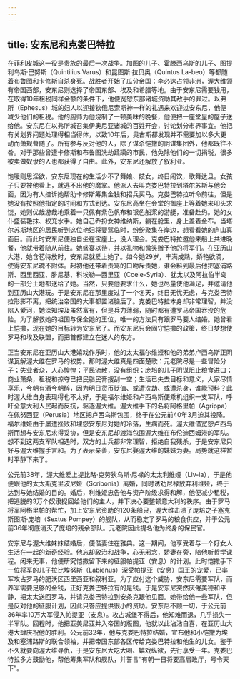 ```yaml
---
---
---
```

title: 安东尼和克娄巴特拉
---




在菲利皮城这一役是贵族的最后一次战争。加图的儿子、霍滕西乌斯的儿子、图提利乌斯·巴努斯（Quintilius Varus）和昆图斯·拉贝奥（Quintus La-beo）等都随着布鲁图和卡修斯自杀身死。战胜者开始了瓜分帝国：李必达占领非洲，渥大维领有帝国西部，安东尼则选择了帝国东部、埃及和希腊等地。由于安东尼需要钱用，在取得10年租税同样金额的条件下，他便宽恕东部诸城资助其敌手的罪过。以弗所（Ephesus）城的妇人以迎接狄俄尼索斯神一样的礼遇来欢迎过安东尼，他便减少他们的租税。他的厨师为他烧制了一顿美味的晚餐，他便把一座堂皇的屋子送给他。安东尼在以弗所城召集伊奥尼亚诸城的百姓开会，讨论划分市界事宜。他把有关划界问题处理得相当得体，以致10年后，奥古斯都发现并不需要加以多大更动而萧规曹随了。所有参与反对他的人，除了谋杀恺撒的阴谋集团外，他都既往不咎。对于那些曾遭卡修斯和布鲁图洗劫蹂躏的市民，他免除他们的一切捐税，很多被卖做奴隶的人也都获得了自由。此外，安东尼还解放了叙利亚。

饱暖则思淫欲，安东尼现在的生活少不了舞娘、妓女，终日闹饮，歌舞达旦。女孩子只要被他看上，就逃不出他的魔掌。他派人去叫克娄巴特拉到塔尔苏斯与他会面，因为有人控诉她帮助卡修斯筹集金钱和招兵买马。克娄巴特拉听命前往，但是她没有按照他指定的时间和方式到达。安东尼高坐在会堂的御座上等着她来叩头求饶，她则优哉游哉地乘着一只佩有紫色帆布和银色船桨的游艇，准备赴约。她的女仆盛装艳抹、权充水手。她自己乔扮女神维纳斯，躺在舱里，身上盖着金布。当塔尔苏斯地区的居民听到这位艳妇将要驾临时，纷纷聚集在岸边，想看看她的庐山真面目。而此时安东尼便独自坐在宝座上，没人理会。克娄巴特拉邀他来船上共进晚餐，他就带着随从前往。她盛宴以待，并以礼物和微笑赠予他的将军们。在亚历山大港，她含苞待放时，安东尼就爱上她了。如今她29岁，丰满成熟，娇艳欲滴，使得安东尼魂不附体。起初他还带着责骂的口吻斥责她，谁会料到最后他把塞浦路斯、西里西亚、腓尼基、科埃勒—西里亚（Coele-Syria）、犹太以及阿拉伯半岛的一部分土地都送给了她。当然，只要他要求什么，她也尽量使他满足，并邀请他到亚历山大港玩。于是安东尼在那里度过了一个冬天，终日无忧无虑，与克娄巴特拉形影不离，把统治帝国的大事都置诸脑后了。克娄巴特拉本身却非常理智，并没陷入爱河，她深知埃及虽然富有，但是兵力薄弱，随时都有遭罗马帝国吞没的危险。为了解救她的祖国与保全她的王位，唯一的方法只有跟罗马要人结婚。她曾看上恺撒，现在她的目标转为安东尼了。而安东尼只会固守恺撒的政策，终日梦想使罗马和埃及联盟，而把首都建立在迷人的东方。

正当安东尼在亚历山大港嬉戏作乐时，他的太太福尔维娅和他的弟弟卢西乌斯正阴谋瓦解渥大维在罗马的权势。那时渥大维真是四面楚歌：元老院尽是一些冒险分子；失业者众，人心惶惶；平民流散，没有组织；庞培的儿子阴谋阻止粮食进口；商业萧条，租税和掠夺已把民脂民膏搜刮一空；生活已失去目标和意义，大家尽情享乐，今朝有酒今朝醉，因为明日货币贬值、或遭洗劫、或遭杀身，谁能预料？此时渥大维自身表现得也不太好，于是福尔维娅和卢西乌斯便乘机组织一支军队，呼吁全意大利人民起而反抗，驱逐渥大维。渥大维手下的名将阿格里帕（Agrippa）在佩努西亚（Perusia）地区把卢西乌斯包围，终于在公元前40年3月迫其投降。福尔维娅由于屡遭挫败和埋怨安东尼对她的冷落，生病而死。渥大维借宽恕卢西乌斯而想与安东尼求得妥协，但是安东尼却渡海包围渥大维在布伦迪西姆港的军队。想不到这两支军队相遇时，双方的士兵都非常理智，拒绝自我残杀，于是安东尼只好与渥大维握手言和。为了表示亲善，安东尼娶渥大维的妹妹为妻。局势就这样暂时平静下来了。

公元前38年，渥大维爱上提比略·克劳狄乌斯·尼禄的太太利维娅（Liv-ia），于是他便跟他的太太斯克里波尼娅（Scribonia）离婚，同时诱劝尼禄放弃利维娅，终于达到与她结婚的目的。婚后，利维娅忠告他与资产阶级求得和解，他便减少租税，把逃脱的3万个奴隶捉回给他们的主人，并下决心要整顿意大利的秩序。由于罗马将军阿格里帕的帮忙，加上安东尼资助的120条船只，渥大维击溃了庞培之子塞克斯图斯·庞培（Sextus Pompey）的舰队，从而稳定了罗马的粮食供应，并于公元前36年彻底消灭了庞培的残余部队。元老院因此提名他为终身的保民官。

安东尼与渥大维妹妹结婚后，便偕妻住在雅典。这一期间，他享受着与一个好女人生活在一起的新奇经验。他忘却政治和战争，心无邪念，娇妻在旁，陪他听哲学课程。闲来无事，他便研究恺撒留下来的征服帕提亚（安息）的计划。此时恺撒手下一位将军的儿子拉比埃努斯（Labienus）深受帕提亚（安息）国王的宠爱，已率军攻占罗马的肥沃区西里西亚和叙利亚。为了应付这个威胁，安东尼需要军队，而养军需要足够的金钱，正好克娄巴特拉有的是钱。于是安东尼突然厌倦美德和平静，把太太送回罗马，并请克娄巴特拉到安条克跟他见面。她带给他一些军队，但是反对他的征服计划，因此只答应提供很小的资助。安东尼不顾一切，于公元前36年率10万大军侵入帕提亚（安息）。攻占城堡不得后，他知难而退，几乎损失一半军队。回程时，他把亚美尼亚并入帝国的版图，他就以此沾沾自喜，在亚历山大港大肆庆祝他的胜利。公元前32年，他与克娄巴特拉结婚，宣布他和小恺撒为埃及和塞浦路斯的联合领袖，并把帝国东部各区传给克娄巴特拉和他生的儿女。鉴于不久就要向渥大维寻仇，于是安东尼大吃大喝、嬉戏纵欲，先行享受一年。克娄巴特拉多方鼓励他，帮他筹集军队和舰队，并誓言“有朝一日将要高居政厅，号令天下”。